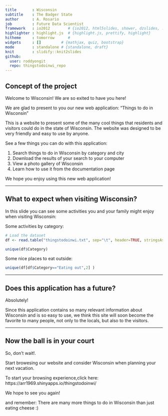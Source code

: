 ---
title       : Wisconsin
subtitle    : The Badger State
author      : A. Rosario
job         : Future Data Scientist
framework   : io2012        # {io2012, html5slides, shower, dzslides, ...}
highlighter : highlight.js  # {highlight.js, prettify, highlight}
hitheme     : tomorrow      # 
widgets     : []         # {mathjax, quiz, bootstrap}
mode        : standalone # {standalone, draft}
knit        : slidify::knit2slides
github:
  user: roddyongit
  repo: thingstodoinwi_repo
---


## Concept of the project

 Welcome to Wisconsin! We are so exited to have you here!

 We are glad to present to you our new web application:
 "Things to do in Wisconsin"

This is a website to present some of the many cool things
that residents and visitors could do in the state of Wisconsin.
The website was designed to be very friendly and easy to use
by anyone.

 See a few things you can do with this application:
 
  1. Search things to do in Wisconsin by category and city
  2. Download the results of your search to your computer
  3. View a photo gallery of Wisconsin
  4. Learn how to use it from the documentation page
 
We hope you enjoy using this new web application!

--- 

## What to expect when visiting Wisconsin?

  In this slide you can see some activities 
  you and your family might enjoy when visiting Wisconsin:

 Some activities by category:

```{r,  echo=FALSE}
# Load the dataset
df <- read.table("thingstodoinwi.txt", sep="\t", header=TRUE, stringsAsFactors=FALSE)

unique(df$Category)

```

Some nice places to eat outside:
    
```{r, echo=FALSE}

unique(df[df$Category=="Eating out",2] )

```


---  

## Does this application has a future?

   Absolutely!
  
   Since this application contains so many relevant information about 
   Wisconsin and is so easy to use, we think this 
   site will soon become the favorite to many people, not only to the
   locals, but also to the visitors.

---

## Now the ball is in your court

  So, don't wait!.
  
  Start browesing our website and consider Wisconsin 
  when planning your next vacation.
  
  To start your browsing experience,click here: https://arr1969.shinyapps.io/thingstodoinwi/

  We hope to see you again!
  
  
  and remember: There are many more things to do in Wisconsin than just eating cheese :)
  
  
